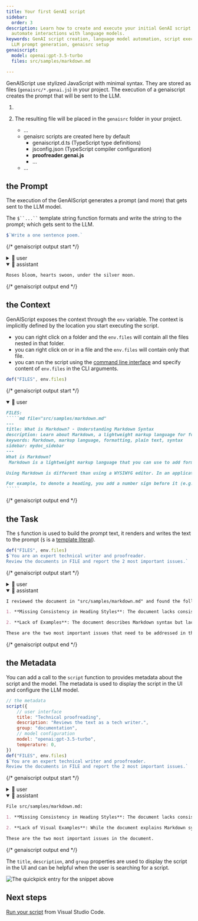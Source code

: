 ```yaml
---
title: Your first GenAI script
sidebar:
  order: 3
description: Learn how to create and execute your initial GenAI script to
  automate interactions with language models.
keywords: GenAI script creation, language model automation, script execution,
  LLM prompt generation, genaisrc setup
genaiscript:
  model: openai:gpt-3.5-turbo
  files: src/samples/markdown.md

---
```



GenAIScript use stylized JavaScript with minimal syntax.
They are stored as files (`genaisrc/*.genai.js`) in your project.
The execution of a genaiscript creates the prompt that will be sent to the LLM.

<Steps>
<ol>
<li>

<CreateScript />

</li><li>

The resulting file will be placed in the `genaisrc` folder in your project.

<FileTree>

-   …
-   genaisrc scripts are created here by default
    -   genaiscript.d.ts (TypeScript type definitions)
    -   jsconfig.json (TypeScript compiler configuration)
    -   **proofreader.genai.js**
    -   …
-   …

</FileTree>

</li>
</ol>
</Steps>

## the Prompt

The execution of the GenAIScript generates a prompt (and more)
that gets sent to the LLM model.

The ` $``...`` ` template string function formats and write the string to the prompt; which gets sent to the LLM.

```js title="poem.genai.js" system=false assistant=true
$`Write a one sentence poem.`
```

{/* genaiscript output start */}

<details>
<summary>👤 user</summary>


```markdown wrap
Write a one sentence poem.
```


</details>


<details open>
<summary>🤖 assistant</summary>


```markdown wrap
Roses bloom, hearts swoon, under the silver moon.
```


</details>

{/* genaiscript output end */}



## the Context

GenAIScript exposes the context through the `env` variable. The context is implicitly defined by the location you start executing the script.

-   you can right click on a folder and the `env.files` will contain all the files nested in that folder.
-   you can right click on or in a file and the `env.files` will contain only that file.
-   you can run the script using the [command line interface](/genaiscript/reference/cli) and specify content of `env.files` in the CLI arguments.

```js title="proofreader.genai.js" system=false assistant=false user=true
def("FILES", env.files)
```

{/* genaiscript output start */}

<details open>
<summary>👤 user</summary>


``````markdown wrap
FILES:
`````md file="src/samples/markdown.md"
---
title: What is Markdown? - Understanding Markdown Syntax
description: Learn about Markdown, a lightweight markup language for formatting plain text, its syntax, and how it differs from WYSIWYG editors.
keywords: Markdown, markup language, formatting, plain text, syntax
sidebar: mydoc_sidebar
---
What is Markdown?
 Markdown is a lightweight markup language that you can use to add formatting elements to plaintext text documents. Created by John Gruber in 2004, Markdown is now one of the world’s most popular markup languages. 

Using Markdown is different than using a WYSIWYG editor. In an application like Microsoft Word, you click buttons to format words and phrases, and the changes are visible immediately. Markdown isn’t like that. When you create a Markdown-formatted file, you add Markdown syntax to the text to indicate which words and phrases should look different.

For example, to denote a heading, you add a number sign before it (e.g., # Heading One). Or to make a phrase bold, you add two asterisks before and after it (e.g., **this text is bold**). It may take a while to get used to seeing Markdown syntax in your text, especially if you’re accustomed to WYSIWYG applications. The screenshot below shows a Markdown file displayed in the Visual Studio Code text editor....
`````
``````


</details>

{/* genaiscript output end */}



## the Task

The `$` function is used to build the prompt text, it renders and writes the text to the prompt
(`$` is a [template literal](https://developer.mozilla.org/en-US/docs/Web/JavaScript/Reference/Template_literals)).

```js title="proofreader.genai.js"
def("FILES", env.files)
$`You are an expert technical writer and proofreader.
Review the documents in FILE and report the 2 most important issues.`
```

{/* genaiscript output start */}

<details>
<summary>👤 user</summary>


``````markdown wrap
FILES:
`````md file="src/samples/markdown.md"
---
title: What is Markdown? - Understanding Markdown Syntax
description: Learn about Markdown, a lightweight markup language for formatting plain text, its syntax, and how it differs from WYSIWYG editors.
keywords: Markdown, markup language, formatting, plain text, syntax
sidebar: mydoc_sidebar
---
What is Markdown?
 Markdown is a lightweight markup language that you can use to add formatting elements to plaintext text documents. Created by John Gruber in 2004, Markdown is now one of the world’s most popular markup languages. 

Using Markdown is different than using a WYSIWYG editor. In an application like Microsoft Word, you click buttons to format words and phrases, and the changes are visible immediately. Markdown isn’t like that. When you create a Markdown-formatted file, you add Markdown syntax to the text to indicate which words and phrases should look different.

For example, to denote a heading, you add a number sign before it (e.g., # Heading One). Or to make a phrase bold, you add two asterisks before and after it (e.g., **this text is bold**). It may take a while to get used to seeing Markdown syntax in your text, especially if you’re accustomed to WYSIWYG applications. The screenshot below shows a Markdown file displayed in the Visual Studio Code text editor....
`````

You are an expert technical writer and proofreader.
Review the documents in FILE and report the 2 most important issues.
``````


</details>


<details open>
<summary>🤖 assistant</summary>


```markdown wrap
I reviewed the document in "src/samples/markdown.md" and found the following two important issues:

1. **Missing Consistency in Heading Styles**: The document lacks consistency in heading styles, which can make the structure of the content unclear. For instance, it should use either the "atx-style" (with # symbols for headings) or the "setext-style" (with underlining for headings) consistently throughout the document to maintain a clear visual hierarchy.

2. **Lack of Examples**: The document describes Markdown syntax but lacks concrete examples to illustrate how to use Markdown for formatting. Including examples would enhance the reader's understanding of the syntax and its practical application.

These are the two most important issues that need to be addressed in the document.
```


</details>

{/* genaiscript output end */}



## the Metadata

You can add a call to the `script` function to provides metadata about the script
and the model. The metadata is used to display the script in the UI and configure the LLM model.

```js title="proofreader.genai.js"
// the metadata
script({
    // user interface
    title: "Technical proofreading",
    description: "Reviews the text as a tech writer.",
    group: "documentation",
    // model configuration
    model: "openai:gpt-3.5-turbo",
    temperature: 0,
})
def("FILES", env.files)
$`You are an expert technical writer and proofreader.
Review the documents in FILE and report the 2 most important issues.`
```

{/* genaiscript output start */}

<details>
<summary>👤 user</summary>


``````markdown wrap
FILES:
`````md file="src/samples/markdown.md"
---
title: What is Markdown? - Understanding Markdown Syntax
description: Learn about Markdown, a lightweight markup language for formatting plain text, its syntax, and how it differs from WYSIWYG editors.
keywords: Markdown, markup language, formatting, plain text, syntax
sidebar: mydoc_sidebar
---
What is Markdown?
 Markdown is a lightweight markup language that you can use to add formatting elements to plaintext text documents. Created by John Gruber in 2004, Markdown is now one of the world’s most popular markup languages. 

Using Markdown is different than using a WYSIWYG editor. In an application like Microsoft Word, you click buttons to format words and phrases, and the changes are visible immediately. Markdown isn’t like that. When you create a Markdown-formatted file, you add Markdown syntax to the text to indicate which words and phrases should look different.

For example, to denote a heading, you add a number sign before it (e.g., # Heading One). Or to make a phrase bold, you add two asterisks before and after it (e.g., **this text is bold**). It may take a while to get used to seeing Markdown syntax in your text, especially if you’re accustomed to WYSIWYG applications. The screenshot below shows a Markdown file displayed in the Visual Studio Code text editor....
`````

You are an expert technical writer and proofreader.
Review the documents in FILE and report the 2 most important issues.
``````


</details>


<details open>
<summary>🤖 assistant</summary>


```markdown wrap
File src/samples/markdown.md:

1. **Missing Consistency in Heading Styles**: The document lacks consistency in heading styles. For instance, it uses both "What is Markdown?" and "What is Markdown" as headings. Consistency in heading styles is crucial for a professional and polished document.

2. **Lack of Visual Examples**: While the document explains Markdown syntax, it would benefit from visual examples to illustrate the formatting. Visual examples can enhance understanding, especially for readers who are new to Markdown.

These are the two most important issues in the document.
```


</details>

{/* genaiscript output end */}



The `title`, `description`, and `group` properties are used to display the script in the UI
and can be helpful when the user is searching for a script.

![The quickpick entry for the snippet above](../../../assets/vscode-select-script.png)

## Next steps

[Run your script](/genaiscript/getting-started/running-scripts) from Visual Studio Code.
